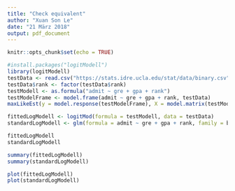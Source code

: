 ```yaml
---
title: "Check equivalent"
author: "Xuan Son Le"
date: "21 März 2018"
output: pdf_document
---
```


```r
knitr::opts_chunk$set(echo = TRUE)
```

```r
#install.packages("logitModell")
library(logitModell)
testData <- read.csv("https://stats.idre.ucla.edu/stat/data/binary.csv")[1:100,]
testData$rank <- factor(testData$rank)
testModell <- as.formula("admit ~ gre + gpa + rank")
testModelFrame <- model.frame(admit ~ gre + gpa + rank, testData)
maxLikeEst(y = model.response(testModelFrame), X = model.matrix(testModell, testModelFrame))

fittedLogModell <- logitMod(formula = testModell, data = testData)
standardLogModell <- glm(formula = admit ~ gre + gpa + rank, family = binomial, data = testData)
```


```r
fittedLogModell
standardLogModell
```


```r
summary(fittedLogModell)
summary(standardLogModell)
```


```r
plot(fittedLogModell)
plot(standardLogModell)
```